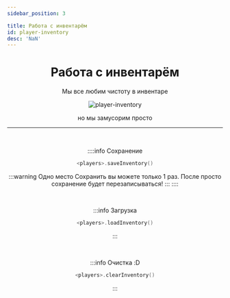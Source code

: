 ```yaml
---
sidebar_position: 3

title: Работа с инвентарём
id: player-inventory
desc: 'NaN'
---
```


<div align="center">

# Работа с инвентарём

Мы все любим чистоту в инвентаре

<div className="show" id="mask">

![player-inventory](@site/static/img/doc/titles/PlayerInventory0.webp)

</div>

но мы замусорим просто

---

<br />

::::info Сохранение
```kts
<players>.saveInventory()
```
:::warning Одно место
Сохранить вы можете только 1 раз. После просто сохранение будет перезаписываться!
:::
::::

<br />

:::info Загрузка
```kts
<players>.loadInventory()
```
:::

<br />

:::info Очистка :D
```kts
<players>.clearInventory()
```
:::

</div>